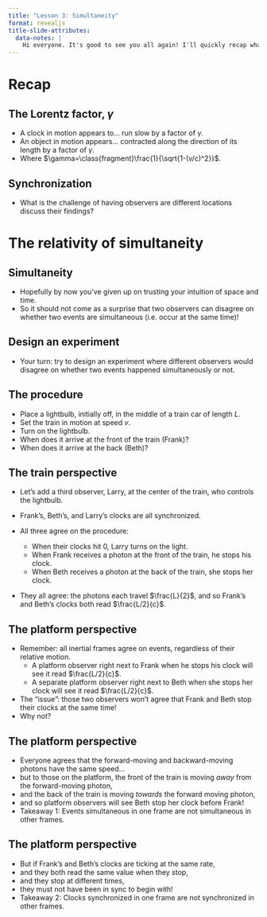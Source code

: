 ```yaml
---
title: "Lesson 3: Simultaneity"
format: revealjs
title-slide-attributes:
  data-notes: |
    Hi everyone. It's good to see you all again! I'll quickly recap what we covered last time and then dive right into this lesson. Last time, we discussed the axioms of relativity and time dilation. Can someone remind me what the two axioms of relativity were? (All inertial reference frames equivalent, and the speed of light is constant.) And can someone remind me of what time dilation is and what the equation for time dilation is?
---
```


# Recap

## The Lorentz factor, $\gamma$

* A clock in motion appears to... run slow by a factor of $\gamma$.
* An object in motion appears... contracted along the direction of its length by a factor of $\gamma$.
* Where $\gamma=\class{fragment}\frac{1}{\sqrt{1-(v/c)^2}}$.

## Synchronization

* What is the challenge of having observers are different locations discuss their findings?

# The relativity of simultaneity

## Simultaneity

* Hopefully by now you've given up on trusting your intuition of space and time.
* So it should not come as a surprise that two observers can disagree on whether two events are simultaneous (i.e. occur at the same time)!

## Design an experiment

* Your turn: try to design an experiment where different observers would disagree on whether two events happened simultaneously or not.

## The procedure

* Place a lightbulb, initially off, in the middle of a train car of length $L$.
* Set the train in motion at speed $v$.
* Turn on the lightbulb.
* When does it arrive at the front of the train (Frank)?
* When does it arrive at the back (Beth)?

## The train perspective

* Let's add a third observer, Larry, at the center of the train, who controls the lightbulb.
* Frank’s, Beth’s, and Larry’s clocks are all synchronized.
* All three agree on the procedure:

  * When their clocks hit 0, Larry turns on the light.
  * When Frank receives a photon at the front of the train, he stops his clock.
  * When Beth receives a photon at the back of the train, she stops her clock.

* They all agree: the photons each travel $\frac{L}{2}$, and so Frank’s and Beth’s clocks both read $\frac{L/2}{c}$.

## The platform perspective

* Remember: all inertial frames agree on events, regardless of their relative motion.
	* A platform observer right next to Frank when he stops his clock will see it read $\frac{L/2}{c}$.
	* A separate platform observer right next to Beth when she stops her clock will see it read $\frac{L/2}{c}$.
* The “issue”: those two observers won't agree that Frank and Beth stop their clocks at the same time!
* Why not?

## The platform perspective

* Everyone agrees that the forward-moving and backward-moving photons have the same speed...
* but to those on the platform, the front of the train is moving _away_ from the forward-moving photon,
* and the back of the train is moving _towards_ the forward moving photon,
* and so platform observers will see Beth stop her clock before Frank!
* Takeaway 1: Events simultaneous in one frame are not simultaneous in other frames.

## The platform perspective

* But if Frank’s and Beth’s clocks are ticking at the same rate,
* and they both read the same value when they stop,
* and they stop at different times,
* they must not have been in sync to begin with!
* Takeaway 2: Clocks synchronized in one frame are not synchronized in other frames.
